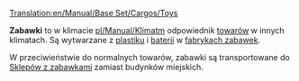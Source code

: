 [[Translation:en/Manual/Base Set/Cargos/Toys]]

{{pl/Manual/Base Set/Cargos/Ładunek|name=Zabawki
|image=ToyFactory.png
|produced=[[pl/Manual/Base Set/Industries/Fabryka zabawek|Fabryka zabawek]]
|accepted=[[pl/Manual/Base Set/Industries/Sklep z zabawkami|Sklep z zabawkami]]
}}

'''Zabawki''' to w klimacie [[pl/Manual/Klimat]]m odpowiednik [[pl/Manual/Base Set/Cargos/Towary|towarów]] w innych klimatach. Są wytwarzane z [[pl/Manual/Base Set/Cargos/Plastik|plastiku]] i [[pl/Manual/Base Set/Cargos/Baterie|baterii]] w [[pl/Manual/Base Set/Industries/Fabryka zabawek|fabrykach zabawek]].

W przeciwieństwie do normalnych towarów, zabawki są transportowane do [[pl/Manual/Base Set/Industries/Sklep z zabawkami|Sklepów z zabawkami]] zamiast budynków miejskich.

{{pl/Manual/Navbox Ładunek}}